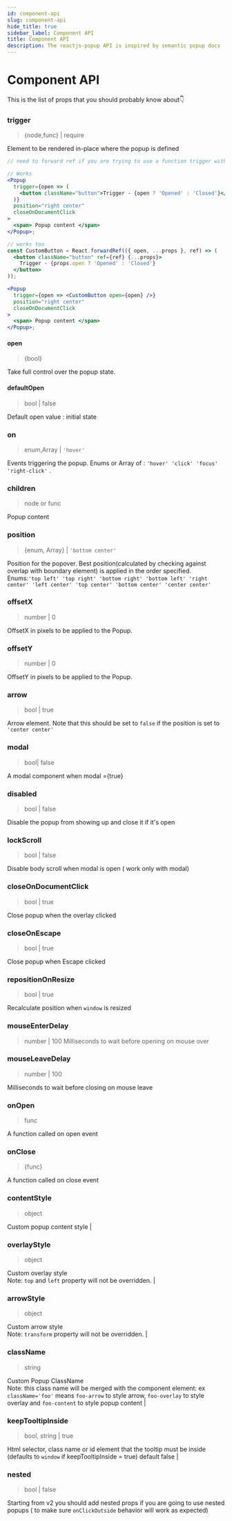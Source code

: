 ```yaml
---
id: component-api
slug: component-api
hide_title: true
sidebar_label: Component API
title: Component API
description: The reactjs-popup API is inspired by semantic popup docs
---
```


<!-- import InputFocus from './../examples/InputFocus.js' -->

# Component API

This is the list of props that you should probably know about👇

### trigger

> {node,func} | require

Element to be rendered in-place where the popup is defined

```jsx
// need to forward ref if you are trying to use a function trigger with React Component

// Works
<Popup
  trigger={open => (
    <button className="button">Trigger - {open ? 'Opened' : 'Closed'}</button>
  )}
  position="right center"
  closeOnDocumentClick
>
  <span> Popup content </span>
</Popup>;

// works too
const CustomButton = React.forwardRef(({ open, ...props }, ref) => (
  <button className="button" ref={ref} {...props}>
    Trigger - {props.open ? 'Opened' : 'Closed'}
  </button>
));

<Popup
  trigger={open => <CustomButton open={open} />}
  position="right center"
  closeOnDocumentClick
>
  <span> Popup content </span>
</Popup>;
```

#### open

> {bool}

Take full control over the popup state.

#### defaultOpen

> bool | false

Default open value : initial state

### on

> enum,Array | `'hover'`

Events triggering the popup. Enums or Array of : `'hover' 'click' 'focus' 'right-click'` .

### children

> node or func

Popup content

### position

> {enum, Array} | `'bottom center'`

Position for the popover. Best position(calculated by checking against overlap with boundary element) is applied in the order specified. <br /> Enums:`'top left' 'top right' 'bottom right' 'bottom left' 'right center' 'left center' 'top center' 'bottom center' 'center center'`

### offsetX

> number | 0

OffsetX in pixels to be applied to the Popup.

### offsetY

> number | 0

OffsetY in pixels to be applied to the Popup.

### arrow

> bool | true

Arrow element. Note that this should be set to `false` if the position is set to `'center center'`

### modal

> bool| false

A modal component when modal ={true}

### disabled

> bool | false

Disable the popup from showing up and close it if it's open

### lockScroll

> bool | false

Disable body scroll when modal is open ( work only with modal)

### closeOnDocumentClick

> bool | true

Close popup when the overlay clicked

### closeOnEscape

> bool | true

Close popup when Escape clicked

### repositionOnResize

> bool | true

Recalculate position when `window` is resized

### mouseEnterDelay

> number | 100
> Milliseconds to wait before opening on mouse over

### mouseLeaveDelay

> number | 100

Milliseconds to wait before closing on mouse leave

### onOpen

> func

A function called on open event

### onClose

> {func}

A function called on close event

### contentStyle

> object

Custom popup content style |

### overlayStyle

> object

Custom overlay style <br/> Note: `top` and `left` property will not be overridden. |

### arrowStyle

> object

Custom arrow style <br/> Note: `transform` property will not be overridden. |

### className

> string

Custom Popup ClassName <br/> Note: this class name will be merged with the component element: ex `className='foo'` means `foo-arrow` to style arrow, `foo-overlay` to style overlay and `foo-content` to style popup content |

### keepTooltipInside

> bool, string | true

Html selector, class name or id element that the tooltip must be inside (defaults to `window` if keepTooltipInside = true) default false |

### nested

> bool | false

Starting from v2 you should add nested props if you are going to use nested popups ( to make sure `onClickOutside` behavior will work as expected)
